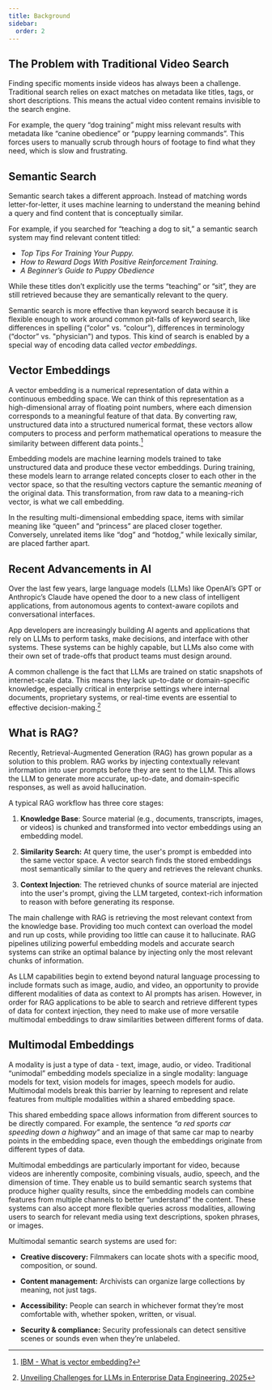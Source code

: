 ```yaml
---
title: Background
sidebar:
  order: 2
---
```



## The Problem with Traditional Video Search

<ThemedDiagram src='traditional_video_search.png' alt='Traditional Video Search' />

Finding specific moments inside videos has always been a challenge. Traditional
search relies on exact matches on metadata like titles, tags, or short
descriptions. This means the actual video content remains invisible to the
search engine.

For example, the query “dog training” might miss relevant results with metadata
like “canine obedience” or “puppy learning commands”. This forces users to
manually scrub through hours of footage to find what they need, which is slow
and frustrating.

## Semantic Search

Semantic search takes a different approach. Instead of matching words
letter-for-letter, it uses machine learning to understand the meaning behind a
query and find content that is conceptually similar.

<ThemedDiagram src='search_comparison.png' alt='Search Comparison Diagram' />

For example, if you searched for “teaching a dog to sit,” a semantic search
system may find relevant content titled:

- _Top Tips For Training Your Puppy._
- _How to Reward Dogs With Positive Reinforcement Training._
- _A Beginner’s Guide to Puppy Obedience_

While these titles don’t explicitly use the terms “teaching” or “sit”, they are
still retrieved because they are semantically relevant to the query.

Semantic search is more effective than keyword search because it is flexible
enough to work around common pit-falls of keyword search, like differences in
spelling (“color” vs. “colour”), differences in terminology (“doctor” vs.
"physician") and typos. This kind of search is enabled by a special way of
encoding data called _vector embeddings_.

## Vector Embeddings

<ThemedDiagram src='embedding_space-01.png' alt='Embedding Space Diagram #1' />

A vector embedding is a numerical representation of data within a continuous
embedding space. We can think of this representation as a high-dimensional array
of floating point numbers, where each dimension corresponds to a meaningful
feature of that data. By converting raw, unstructured data into a structured
numerical format, these vectors allow computers to process and perform
mathematical operations to measure the similarity between different data
points.[^1]

Embedding models are machine learning models trained to take unstructured data
and produce these vector embeddings. During training, these models learn to
arrange related concepts closer to each other in the vector space, so that the
resulting vectors capture the semantic _meaning_ of the original data. This
transformation, from raw data to a meaning-rich vector, is what we call
embedding.

<ThemedDiagram src='vector_embeddings_v2.png' alt='Vector Embeddings Space Diagram' />

In the resulting multi-dimensional embedding space, items with similar meaning
like “queen” and “princess” are placed closer together. Conversely, unrelated
items like “dog” and “hotdog,” while lexically similar, are placed farther
apart.

## Recent Advancements in AI

Over the last few years, large language models (LLMs) like OpenAI’s GPT or
Anthropic’s Claude have opened the door to a new class of intelligent
applications, from autonomous agents to context-aware copilots and
conversational interfaces.

App developers are increasingly building AI agents and applications that rely on
LLMs to perform tasks, make decisions, and interface with other systems. These
systems can be highly capable, but LLMs also come with their own set of
trade-offs that product teams must design around.

A common challenge is the fact that LLMs are trained on static snapshots of
internet-scale data. This means they lack up-to-date or domain-specific
knowledge, especially critical in enterprise settings where internal documents,
proprietary systems, or real-time events are essential to effective
decision-making.[^2]

## What is RAG?

Recently, Retrieval-Augmented Generation (RAG) has grown popular as a solution
to this problem. RAG works by injecting contextually relevant information into
user prompts before they are sent to the LLM. This allows the LLM to generate
more accurate, up-to-date, and domain-specific responses, as well as avoid
hallucination.

<ThemedDiagram src='rag_pipeline.png' alt='RAG Pipeline Diagram' />

A typical RAG workflow has three core stages:

1. **Knowledge Base**: Source material (e.g., documents, transcripts, images, or
   videos) is chunked and transformed into vector embeddings using an embedding
   model.

2. **Similarity Search:** At query time, the user's prompt is embedded into the
   same vector space. A vector search finds the stored embeddings most
   semantically similar to the query and retrieves the relevant chunks.

3. **Context Injection**: The retrieved chunks of source material are injected
   into the user's prompt, giving the LLM targeted, context-rich information to
   reason with before generating its response.

<ThemedDiagram src='rag_context.png' alt='RAG Context Diagram' />

The main challenge with RAG is retrieving the most relevant context from the
knowledge base. Providing too much context can overload the model and run up
costs, while providing too little can cause it to hallucinate. RAG pipelines
utilizing powerful embedding models and accurate search systems can strike an
optimal balance by injecting only the most relevant chunks of information.

As LLM capabilities begin to extend beyond natural language processing to
include formats such as image, audio, and video, an opportunity to provide
different modalities of data as context to AI prompts has arisen. However, in
order for RAG applications to be able to search and retrieve different types of
data for context injection, they need to make use of more versatile multimodal
embeddings to draw similarities between different forms of data.

## Multimodal Embeddings

A modality is just a type of data - text, image, audio, or video. Traditional
“unimodal” embedding models specialize in a single modality: language models for
text, vision models for images, speech models for audio. Multimodal models break
this barrier by learning to represent and relate features from multiple
modalities within a shared embedding space.

<ThemedDiagram src='embedding_space-02.png' alt='Embedding Space Diagram #2' />

This shared embedding space allows information from different sources to be
directly compared. For example, the sentence _“a red sports car speeding down a
highway”_ and an image of that same car map to nearby points in the embedding
space, even though the embeddings originate from different types of data.

<ThemedDiagram src='multimodal_vector_embeddings.png' alt='Multimodal Vector Embedding Space Diagram' />

Multimodal embeddings are particularly important for video, because videos are
inherently composite, combining visuals, audio, speech, and the dimension of
time. They enable us to build semantic search systems that produce higher
quality results, since the embedding models can combine features from multiple
channels to better “understand” the content. These systems can also accept more
flexible queries across modalities, allowing users to search for relevant media
using text descriptions, spoken phrases, or images.

Multimodal semantic search systems are used for:

- **Creative discovery:** Filmmakers can locate shots with a specific mood,
  composition, or sound.

- **Content management:** Archivists can organize large collections by meaning,
  not just tags.

- **Accessibility:** People can search in whichever format they’re most
  comfortable with, whether spoken, written, or visual.

- **Security & compliance:** Security professionals can detect sensitive scenes
  or sounds even when they’re unlabeled.

[^1]:
    [IBM - What is vector embedding?](https://www.ibm.com/think/topics/vector-embedding)

[^2]:
    [Unveiling Challenges for LLMs in Enterprise Data Engineering, 2025](https://arxiv.org/html/2504.10950)
